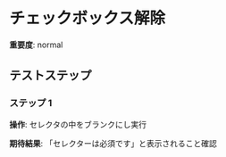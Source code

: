 # チェックボックス解除

**重要度**: normal

## テストステップ

### ステップ 1

**操作**: セレクタの中をブランクにし実行

**期待結果**:
「セレクターは必須です」と表示されること確認

